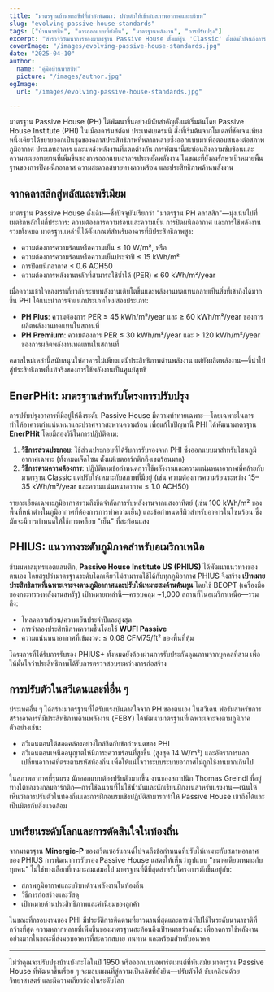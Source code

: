 ```yaml
---
title: "มาตรฐานบ้านพาสซีฟที่กำลังพัฒนา: ปรับตัวให้เข้ากับสภาพอากาศและบริบท"
slug: "evolving-passive-house-standards"
tags: ["บ้านพาสซีฟ", "การออกแบบที่ยั่งยืน", "มาตรฐานพลังงาน", "การปรับปรุง"]
excerpt: "สำรวจวิวัฒนาการของมาตรฐาน Passive House ตั้งแต่รุ่น 'Classic' ดั้งเดิมไปจนถึงการรับรองเฉพาะภูมิอากาศ เช่น PHIUS และ EnerPHit ซึ่งสะท้อนถึงความต้องการที่เพิ่มขึ้นสำหรับความยืดหยุ่นและการใช้งานทั่วโลก"
coverImage: "/images/evolving-passive-house-standards.jpg"
date: "2025-04-10"
author:
  name: "คู่มือบ้านพาสซีฟ"
  picture: "/images/author.jpg"
ogImage:
  url: "/images/evolving-passive-house-standards.jpg"

---
```

มาตรฐาน Passive House (PH) ได้พัฒนาขึ้นอย่างมีนัยสำคัญตั้งแต่เริ่มต้นโดย Passive House Institute (PHI) ในเมืองดาร์มสตัดท์ ประเทศเยอรมนี สิ่งที่เริ่มต้นจากโมเดลที่ชัดเจนเพียงหนึ่งเดียวได้ขยายออกเป็นชุดของคลาสประสิทธิภาพที่หลากหลายซึ่งออกแบบมาเพื่อตอบสนองต่อสภาพภูมิอากาศ ประเภทอาคาร และแหล่งพลังงานที่แตกต่างกัน การพัฒนานี้สะท้อนถึงความซับซ้อนและความทะเยอทะยานที่เพิ่มขึ้นของการออกแบบอาคารประหยัดพลังงาน ในขณะที่ยังคงรักษาเป้าหมายพื้นฐานของการปิดผนึกอากาศ ความสะดวกสบายทางความร้อน และประสิทธิภาพด้านพลังงาน

## จากคลาสสิกสู่พลัสและพรีเมียม

มาตรฐาน Passive House ดั้งเดิม—ซึ่งปัจจุบันเรียกว่า "มาตรฐาน PH คลาสสิก"—มุ่งเน้นไปที่เมตริกหลักไม่กี่ประการ: ความต้องการความร้อนและความเย็น การปิดผนึกอากาศ และการใช้พลังงานรวมทั้งหมด มาตรฐานเหล่านี้ได้ตั้งเกณฑ์สำหรับอาคารที่มีประสิทธิภาพสูง:

- ความต้องการความร้อนหรือความเย็น ≤ 10 W/m², หรือ
- ความต้องการความร้อนหรือความเย็นประจำปี ≤ 15 kWh/m²
- การปิดผนึกอากาศ ≤ 0.6 ACH50
- ความต้องการพลังงานหลักที่สามารถใช้ซ้ำได้ (PER) ≤ 60 kWh/m²/year

เมื่อความเข้าใจของเราเกี่ยวกับระบบพลังงานเติบโตขึ้นและพลังงานทดแทนกลายเป็นสิ่งที่เข้าถึงได้มากขึ้น PHI ได้แนะนำการจำแนกประเภทใหม่สองประเภท:

- **PH Plus**: ความต้องการ PER ≤ 45 kWh/m²/year และ ≥ 60 kWh/m²/year ของการผลิตพลังงานทดแทนในสถานที่
- **PH Premium**: ความต้องการ PER ≤ 30 kWh/m²/year และ ≥ 120 kWh/m²/year ของการผลิตพลังงานทดแทนในสถานที่

คลาสใหม่เหล่านี้สนับสนุนให้อาคารไม่เพียงแต่มีประสิทธิภาพด้านพลังงาน แต่ยังผลิตพลังงาน—ชี้นำไปสู่ประสิทธิภาพที่แท้จริงของการใช้พลังงานเป็นศูนย์สุทธิ
## EnerPHit: มาตรฐานสำหรับโครงการปรับปรุง

การปรับปรุงอาคารที่มีอยู่ให้ถึงระดับ Passive House มีความท้าทายเฉพาะ—โดยเฉพาะในการทำให้อาคารเก่าแน่นหนาและปราศจากสะพานความร้อน เพื่อแก้ไขปัญหานี้ PHI ได้พัฒนามาตรฐาน **EnerPHit** โดยมีสองวิธีในการปฏิบัติตาม:

1. **วิธีการส่วนประกอบ**: ใช้ส่วนประกอบที่ได้รับการรับรองจาก PHI ซึ่งออกแบบมาสำหรับโซนภูมิอากาศเฉพาะ (ทั้งหมดเจ็ดโซน ตั้งแต่เขตอาร์กติกถึงเขตร้อนมาก)
2. **วิธีการตามความต้องการ**: ปฏิบัติตามข้อกำหนดการใช้พลังงานและความแน่นหนาอากาศที่คล้ายกับมาตรฐาน Classic แต่ปรับให้เหมาะกับสภาพที่มีอยู่ (เช่น ความต้องการความร้อนระหว่าง 15–35 kWh/m²/year และความแน่นหนาอากาศ ≤ 1.0 ACH50)

รายละเอียดเฉพาะภูมิอากาศรวมถึงขีดจำกัดการรับพลังงานจากแสงอาทิตย์ (เช่น 100 kWh/m² ของพื้นที่หน้าต่างในภูมิอากาศที่ต้องการการทำความเย็น) และข้อกำหนดสีผิวสำหรับอาคารในโซนร้อน ซึ่งมักจะมีการกำหนดให้ใช้การเคลือบ "เย็น" ที่สะท้อนแสง

## PHIUS: แนวทางระดับภูมิภาคสำหรับอเมริกาเหนือ

ข้ามมหาสมุทรแอตแลนติก, **Passive House Institute US (PHIUS)** ได้พัฒนาแนวทางของตนเอง โดยสรุปว่ามาตรฐานระดับโลกเดียวไม่สามารถใช้ได้กับทุกภูมิอากาศ PHIUS จึงสร้าง **เป้าหมายประสิทธิภาพที่เฉพาะเจาะจงตามภูมิอากาศและปรับให้เหมาะสมด้านต้นทุน** โดยใช้ BEOPT (เครื่องมือของกระทรวงพลังงานสหรัฐ) เป้าหมายเหล่านี้—ครอบคลุม ~1,000 สถานที่ในอเมริกาเหนือ—รวมถึง:

- โหลดความร้อน/ความเย็นประจำปีและสูงสุด
- การจำลองประสิทธิภาพความชื้นโดยใช้ **WUFI Passive**
- ความแน่นหนาอากาศที่เข้มงวด: ≤ 0.08 CFM75/ft² ของพื้นที่หุ้ม

โครงการที่ได้รับการรับรอง PHIUS+ ทั้งหมดยังต้องผ่านการรับประกันคุณภาพจากบุคคลที่สาม เพื่อให้มั่นใจว่าประสิทธิภาพได้รับการตรวจสอบระหว่างการก่อสร้าง
## การปรับตัวในสวีเดนและที่อื่น ๆ

ประเทศอื่น ๆ ได้สร้างมาตรฐานที่ได้รับแรงบันดาลใจจาก PH ของตนเอง ในสวีเดน ฟอรัมสำหรับการสร้างอาคารที่มีประสิทธิภาพด้านพลังงาน (FEBY) ได้พัฒนามาตรฐานที่เฉพาะเจาะจงตามภูมิภาค ตัวอย่างเช่น:

- สวีเดนตอนใต้สอดคล้องอย่างใกล้ชิดกับข้อกำหนดของ PHI
- สวีเดนตอนเหนืออนุญาตให้มีภาระความร้อนที่สูงขึ้น (สูงสุด 14 W/m²) และอัตราการแลกเปลี่ยนอากาศที่ตรงตามรหัสท้องถิ่น เพื่อให้แน่ใจว่าระบบระบายอากาศไม่ถูกใช้งานมากเกินไป

ในสภาพอากาศที่รุนแรง นักออกแบบต้องปรับตัวมากขึ้น งานของสถาปนิก Thomas Greindl ที่อยู่ทางใต้ของวงกลมอาร์กติก—การใช้ฉนวนที่ไม่ใช้น้ำมันและนักเรียนฝึกงานสำหรับแรงงาน—เน้นให้เห็นว่าการปรับตัวในท้องถิ่นและการฝึกอบรมเชิงปฏิบัติสามารถทำให้ Passive House เข้าถึงได้และเป็นมิตรกับสิ่งแวดล้อม

## บทเรียนระดับโลกและการตัดสินใจในท้องถิ่น

จากมาตรฐาน **Minergie-P** ของสวิตเซอร์แลนด์ไปจนถึงข้อกำหนดที่ปรับให้เหมาะกับสภาพอากาศของ PHIUS การพัฒนาการรับรอง Passive House แสดงให้เห็นว่ารูปแบบ "ขนาดเดียวเหมาะกับทุกคน" ไม่ใช่ทางเลือกที่เหมาะสมเสมอไป มาตรฐานที่ดีที่สุดสำหรับโครงการมักขึ้นอยู่กับ:

- สภาพภูมิอากาศและบริบทด้านพลังงานในท้องถิ่น
- วิธีการก่อสร้างและวัสดุ
- เป้าหมายด้านประสิทธิภาพและค่านิยมของลูกค้า

ในขณะที่กรอบงานของ PHI มีประวัติการติดตามที่ยาวนานที่สุดและการนำไปใช้ในระดับนานาชาติที่กว้างที่สุด ความหลากหลายที่เพิ่มขึ้นของมาตรฐานสะท้อนถึงเป้าหมายร่วมกัน: เพื่อลดการใช้พลังงานอย่างมากในขณะที่ส่งมอบอาคารที่สะดวกสบาย ทนทาน และพร้อมสำหรับอนาคต

---

ไม่ว่าคุณจะปรับปรุงบ้านบังกะโลในปี 1950 หรือออกแบบอพาร์ตเมนต์ที่ทันสมัย มาตรฐาน Passive House ที่พัฒนาขึ้นเรื่อย ๆ จะมอบแผนที่สู่ความเป็นเลิศที่ยั่งยืน—ปรับตัวได้ ขับเคลื่อนด้วยวิทยาศาสตร์ และมีความเกี่ยวข้องในระดับโลก
